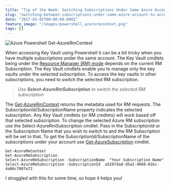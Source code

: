 ```yaml
---
title: "Tip of the Week: Switching Subscriptions Under Same Azure Account to Access Key Vaults"
slug: "switching-between-subscriptions-under-same-azure-account-to-access-key-vault"
date: "2017-03-02T00:00:00.000Z"
feature_image: "/images/powershell_azurermcontext.png"
tags: []
---
```


![Azure Powershell Get-AzureRmContext](/images/powershell_azurermcontext.png)

When accessing Key Vault using Powershell it can be a bit tricky when you have multiple subscriptions under the same account. The Key Vault cmdlets being under the [Resource Manager (RM) mode](__GHOST_URL__/blog/how-the-deprecation-of-switch-azuremode-affects-azure-key-vault/) depends on the current RM Subscription. The Key Vault cmdlets enable you to manage only the key vaults under the selected subscription. To access the key vaults in other subscriptions, you need to switch the selected RM subscription.

> _Use **Select-AzureRmSubscription** to switch the selected RM subscription_

The [Get-AzureRmContext](https://docs.microsoft.com/en-us/powershell/resourcemanager/azurerm.profile/v2.2.0/get-azurermcontext) returns the metadata used for RM requests. The SubscriptionId/SubscriptionName property indicates the selected subscription. Any Key Vault cmdlets (or RM cmdlets) will work based off that selected subscription. To change the selected Azure RM subscription use the Select-AzureRmSubscription cmdlet. Pass in the SubscriptionId or the Subscription Name that you wish to switch to and the RM Subscription will be set to that. To get the SubscriptionId/SubscriptionName of the subscriptions under your account use [Get-AzureSubscription](https://msdn.microsoft.com/en-us/library/dn495302.aspx) cmdlet.

    Get-AzureRmContext
    Get-AzureRmSubscription
    Select-AzureRmSubscription -SubscriptionName  "Your Subscription Name"
    Select-AzureRmSubscription -SubscriptionId  a5287dad-d5a2-4060-81bc-4a06c7087e72
    

I struggled with this for some time, so hope it helps you!